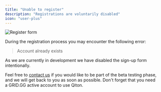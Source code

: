 ```yaml
---
title: "Unable to register"
description: "Registrations are voluntarily disabled"
icon: "user-plus"
---
```


<Frame>
    <img
        src="./images/register/form.png"
        alt="Register form"
    />
</Frame>

During the registration process you may encounter the following error:
> Account already exists

As we are currently in development we have disabled the sign-up form intentionally.

Feel free to [contact us](/miscellaneous/releases#private-beta) if you would like to be part of the beta testing phase,
and we will get back to you as soon as possible.
Don't forget that you need a GRID.GG active account to use Qiton.
